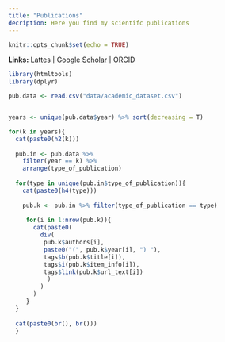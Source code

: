 ```yaml
---
title: "Publications"
decription: Here you find my scientifc publications
---
```


```r
knitr::opts_chunk$set(echo = TRUE)
```

**Links:** [Lattes](http://lattes.cnpq.br/7572293065197704) |
[Google Scholar](https://scholar.google.com.br/citations?hl=pt-BR&view_op=list_works&gmla=AJsN-F7Jy2R3XorfVDOiGwdKosgS4Mju8ccGdpcNH3SK6pWP8pKRM_L82oo1aBr8xvt6i35y9PFxuDFZH5gLMSPirIR11-TpZxT3XURwoqSguPNu-7Z9cXWUL-0qKa_EaTXaRblE3z1r&user=jsHj1g8AAAAJ) | [ORCID](https://orcid.org/0000-0003-2656-558X)



```r
library(htmltools)
library(dplyr)

pub.data <- read.csv("data/academic_dataset.csv")


years <- unique(pub.data$year) %>% sort(decreasing = T)

for(k in years){
  cat(paste0(h2(k)))
  
  pub.in <- pub.data %>% 
    filter(year == k) %>% 
    arrange(type_of_publication)
  
  for(type in unique(pub.in$type_of_publication)){
    cat(paste0(h4(type)))
    
    pub.k <- pub.in %>% filter(type_of_publication == type)
    
     for(i in 1:nrow(pub.k)){
       cat(paste0(
         div(
          pub.k$authors[i], 
          paste0("(", pub.k$year[i], ") "),
          tags$b(pub.k$title[i]),
          tags$i(pub.k$item_info[i]),
          tags$link(pub.k$url_text[i])
           )
         )
       )
     }
  }
  
  cat(paste0(br(), br()))
  }





```



